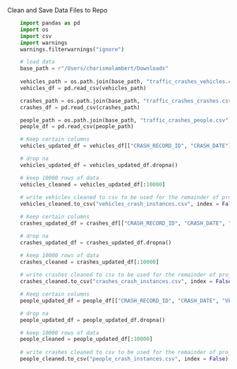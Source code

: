 Clean and Save Data Files to Repo

```python
    import pandas as pd
    import os
    import csv
    import warnings
    warnings.filterwarnings("ignore")

    # load data 
    base_path = r"/Users/charismalambert/Downloads"
  
    vehicles_path = os.path.join(base_path, "traffic_crashes_vehicles.csv")
    vehicles_df = pd.read_csv(vehicles_path)

    crashes_path = os.path.join(base_path, "traffic_crashes_crashes.csv")
    crashes_df = pd.read_csv(crashes_path)

    people_path = os.path.join(base_path, "traffic_crashes_people.csv")
    people_df = pd.read_csv(people_path)
```


```python
    # Keep certain columns 
    vehicles_updated_df = vehicles_df[["CRASH_RECORD_ID", "CRASH_DATE"]]

    # drop na 
    vehicles_updated_df = vehicles_updated_df.dropna()

    # keep 10000 rows of data
    vehicles_cleaned = vehicles_updated_df[:10000]
    
    # write vehicles cleaned to csv to be used for the remainder of project
    vehicles_cleaned.to_csv("vehicles_crash_instances.csv", index = False)
```


```python
    # Keep certain columns 
    crashes_updated_df = crashes_df[["CRASH_RECORD_ID", "CRASH_DATE", "WEATHER_CONDITION", "LIGHTING_CONDITION", "ROADWAY_SURFACE_COND", "REPORT_TYPE", "DATE_POLICE_NOTIFIED", "LATITUDE", "LONGITUDE", "LOCATION"]]

    # drop na 
    crashes_updated_df = crashes_updated_df.dropna()

    # keep 10000 rows of data
    crashes_cleaned = crashes_updated_df[:10000]
    
    # write crashes cleaned to csv to be used for the remainder of project
    crashes_cleaned.to_csv("crashes_crash_instances.csv", index = False)
```


```python
    # Keep certain columns 
    people_updated_df = people_df[["CRASH_RECORD_ID", "CRASH_DATE", "VEHICLE_ID","PERSON_TYPE"]]

    # drop na 
    people_updated_df = people_updated_df.dropna()

    # keep 10000 rows of data
    people_cleaned = people_updated_df[:10000]
    
    # write crashes cleaned to csv to be used for the remainder of project
    people_cleaned.to_csv("people_crash_instances.csv", index = False)
```


